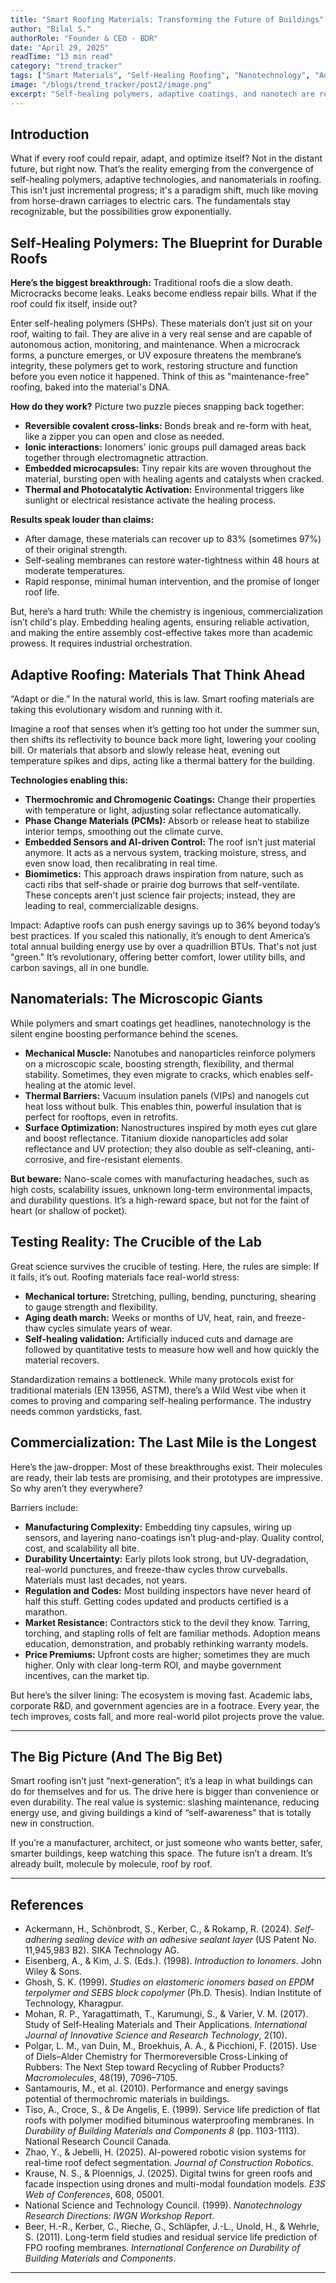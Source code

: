 ```yaml
---
title: "Smart Roofing Materials: Transforming the Future of Buildings"
author: "Bilal S."
authorRole: "Founder & CEO - BDR"
date: "April 29, 2025"
readTime: "13 min read"
category: "trend_tracker"
tags: ["Smart Materials", "Self-Healing Roofing", "Nanotechnology", "Adaptive Roofing", "Building Innovation"]
image: "/blogs/trend_tracker/post2/image.png"
excerpt: "Self-healing polymers, adaptive coatings, and nanotech are revolutionizing roofing. Discover how smart materials are making buildings more resilient, efficient, and even self-aware."
---
```


## Introduction

What if every roof could repair, adapt, and optimize itself? Not in the distant future, but right now. That’s the reality emerging from the convergence of self-healing polymers, adaptive technologies, and nanomaterials in roofing. This isn’t just incremental progress; it's a paradigm shift, much like moving from horse-drawn carriages to electric cars. The fundamentals stay recognizable, but the possibilities grow exponentially.

## Self-Healing Polymers: The Blueprint for Durable Roofs

**Here’s the biggest breakthrough:** Traditional roofs die a slow death. Microcracks become leaks. Leaks become endless repair bills. What if the roof could fix itself, inside out?

Enter self-healing polymers (SHPs). These materials don’t just sit on your roof, waiting to fail. They are alive in a very real sense and are capable of autonomous action, monitoring, and maintenance. When a microcrack forms, a puncture emerges, or UV exposure threatens the membrane’s integrity, these polymers get to work, restoring structure and function before you even notice it happened. Think of this as "maintenance-free" roofing, baked into the material's DNA.

**How do they work?** Picture two puzzle pieces snapping back together:
- **Reversible covalent cross-links:** Bonds break and re-form with heat, like a zipper you can open and close as needed.
- **Ionic interactions:** Ionomers' ionic groups pull damaged areas back together through electromagnetic attraction.
- **Embedded microcapsules:** Tiny repair kits are woven throughout the material, bursting open with healing agents and catalysts when cracked.
- **Thermal and Photocatalytic Activation:** Environmental triggers like sunlight or electrical resistance activate the healing process.

**Results speak louder than claims:**
- After damage, these materials can recover up to 83% (sometimes 97%) of their original strength.
- Self-sealing membranes can restore water-tightness within 48 hours at moderate temperatures.
- Rapid response, minimal human intervention, and the promise of longer roof life.

But, here’s a hard truth: While the chemistry is ingenious, commercialization isn’t child's play. Embedding healing agents, ensuring reliable activation, and making the entire assembly cost-effective takes more than academic prowess. It requires industrial orchestration.

## Adaptive Roofing: Materials That Think Ahead

“Adapt or die.” In the natural world, this is law. Smart roofing materials are taking this evolutionary wisdom and running with it.

Imagine a roof that senses when it’s getting too hot under the summer sun, then shifts its reflectivity to bounce back more light, lowering your cooling bill. Or materials that absorb and slowly release heat, evening out temperature spikes and dips, acting like a thermal battery for the building.

**Technologies enabling this:**
- **Thermochromic and Chromogenic Coatings:** Change their properties with temperature or light, adjusting solar reflectance automatically.
- **Phase Change Materials (PCMs):** Absorb or release heat to stabilize interior temps, smoothing out the climate curve.
- **Embedded Sensors and AI-driven Control:** The roof isn’t just material anymore. It acts as a nervous system, tracking moisture, stress, and even snow load, then recalibrating in real time.
- **Biomimetics:** This approach draws inspiration from nature, such as cacti ribs that self-shade or prairie dog burrows that self-ventilate. These concepts aren't just science fair projects; instead, they are leading to real, commercializable designs.

Impact: Adaptive roofs can push energy savings up to 36% beyond today’s best practices. If you scaled this nationally, it’s enough to dent America’s total annual building energy use by over a quadrillion BTUs. That's not just "green." It’s revolutionary, offering better comfort, lower utility bills, and carbon savings, all in one bundle.

## Nanomaterials: The Microscopic Giants

While polymers and smart coatings get headlines, nanotechnology is the silent engine boosting performance behind the scenes.

- **Mechanical Muscle:** Nanotubes and nanoparticles reinforce polymers on a microscopic scale, boosting strength, flexibility, and thermal stability. Sometimes, they even migrate to cracks, which enables self-healing at the atomic level.
- **Thermal Barriers:** Vacuum insulation panels (VIPs) and nanogels cut heat loss without bulk. This enables thin, powerful insulation that is perfect for rooftops, even in retrofits.
- **Surface Optimization:** Nanostructures inspired by moth eyes cut glare and boost reflectance. Titanium dioxide nanoparticles add solar reflectance and UV protection; they also double as self-cleaning, anti-corrosive, and fire-resistant elements.

**But beware:** Nano-scale comes with manufacturing headaches, such as high costs, scalability issues, unknown long-term environmental impacts, and durability questions. It’s a high-reward space, but not for the faint of heart (or shallow of pocket).

## Testing Reality: The Crucible of the Lab

Great science survives the crucible of testing. Here, the rules are simple: If it fails, it’s out. Roofing materials face real-world stress:

- **Mechanical torture:** Stretching, pulling, bending, puncturing, shearing to gauge strength and flexibility.
- **Aging death march:** Weeks or months of UV, heat, rain, and freeze-thaw cycles simulate years of wear.
- **Self-healing validation:** Artificially induced cuts and damage are followed by quantitative tests to measure how well and how quickly the material recovers.

Standardization remains a bottleneck. While many protocols exist for traditional materials (EN 13956, ASTM), there’s a Wild West vibe when it comes to proving and comparing self-healing performance. The industry needs common yardsticks, fast.

## Commercialization: The Last Mile is the Longest

Here’s the jaw-dropper: Most of these breakthroughs exist. Their molecules are ready, their lab tests are promising, and their prototypes are impressive. So why aren’t they everywhere?

Barriers include:  
- **Manufacturing Complexity:** Embedding tiny capsules, wiring up sensors, and layering nano-coatings isn’t plug-and-play. Quality control, cost, and scalability all bite.  
- **Durability Uncertainty:** Early pilots look strong, but UV-degradation, real-world punctures, and freeze-thaw cycles throw curveballs. Materials must last decades, not years.  
- **Regulation and Codes:** Most building inspectors have never heard of half this stuff. Getting codes updated and products certified is a marathon.  
- **Market Resistance:** Contractors stick to the devil they know. Tarring, torching, and stapling rolls of felt are familiar methods. Adoption means education, demonstration, and probably rethinking warranty models.  
- **Price Premiums:** Upfront costs are higher; sometimes they are much higher. Only with clear long-term ROI, and maybe government incentives, can the market tip.

But here’s the silver lining: The ecosystem is moving fast. Academic labs, corporate R&D, and government agencies are in a footrace. Every year, the tech improves, costs fall, and more real-world pilot projects prove the value.

---

## The Big Picture (And The Big Bet)

Smart roofing isn’t just “next-generation”; it’s a leap in what buildings can do for themselves and for us. The drive here is bigger than convenience or even durability. The real value is systemic: slashing maintenance, reducing energy use, and giving buildings a kind of “self-awareness” that is totally new in construction.

If you’re a manufacturer, architect, or just someone who wants better, safer, smarter buildings, keep watching this space. The future isn’t a dream. It’s already built, molecule by molecule, roof by roof.

---



## References

- Ackermann, H., Schönbrodt, S., Kerber, C., & Rokamp, R. (2024). *Self-adhering sealing device with an adhesive sealant layer* (US Patent No. 11,945,983 B2). SIKA Technology AG.
- Eisenberg, A., & Kim, J. S. (Eds.). (1998). *Introduction to Ionomers*. John Wiley & Sons.
- Ghosh, S. K. (1999). *Studies on elastomeric ionomers based on EPDM terpolymer and SEBS block copolymer* (Ph.D. Thesis). Indian Institute of Technology, Kharagpur.
- Mohan, R. P., Yaragattimath, T., Karumungi, S., & Varier, V. M. (2017). Study of Self-Healing Materials and Their Applications. *International Journal of Innovative Science and Research Technology*, 2(10).
- Polgar, L. M., van Duin, M., Broekhuis, A. A., & Picchioni, F. (2015). Use of Diels–Alder Chemistry for Thermoreversible Cross-Linking of Rubbers: The Next Step toward Recycling of Rubber Products? *Macromolecules*, 48(19), 7096–7105.
- Santamouris, M., et al. (2010). Performance and energy savings potential of thermochromic materials in buildings.
- Tiso, A., Croce, S., & De Angelis, E. (1999). Service life prediction of flat roofs with polymer modified bituminous waterproofing membranes. In *Durability of Building Materials and Components 8* (pp. 1103-1113). National Research Council Canada.
- Zhao, Y., & Jebelli, H. (2025). AI-powered robotic vision systems for real-time roof defect segmentation. *Journal of Construction Robotics*.
- Krause, N. S., & Ploennigs, J. (2025). Digital twins for green roofs and facade inspection using drones and multi-modal foundation models. *E3S Web of Conferences*, 608, 05001.
- National Science and Technology Council. (1999). *Nanotechnology Research Directions: IWGN Workshop Report*.
- Beer, H.-R., Kerber, C., Rieche, G., Schläpfer, J.-L., Unold, H., & Wehrle, S. (2011). Long-term field studies and residual service life prediction of FPO roofing membranes. *International Conference on Durability of Building Materials and Components*.

---